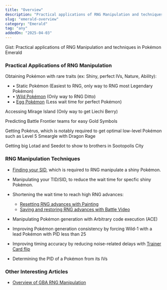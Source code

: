 ```yaml
---
title: "Overview"
description: "Practical applications of RNG Manipulation and techniques in Pokémon Emerald"
slug: "emerald-overview"
category: "Emerald"
tag: "any"
addedOn: "2025-04-03"
---
```


<Gist>
  Gist: Practical applications of RNG Manipulation and techniques in Pokémon
  Emerald
</Gist>

### Practical Applications of RNG Manipulation

Obtaining Pokémon with rare traits (ex: Shiny, perfect IVs, Nature, Ability):

- • Static Pokémon (Easiest to RNG, only way to RNG most Legendary Pokémon)
- • [Wild Pokémon](/retail-emerald-wild) (Only way to RNG Ditto)
- • [Egg Pokémon](/emulator-emerald-egg) (Less wait time for perfect Pokémon)

Accessing Mirage Island (Only way to get Liechi Berry)

Predicting Battle Frontier teams for easy Gold Symbols

Getting Pokérus, which is notably required to get optimal low-level Pokémon such as Level 5 Smeargle with Dragon Rage

Getting big Lotad and Seedot to show to brothers in Sootopolis City

### RNG Manipulation Techniques

- [Finding your SID](/gen3-sid), which is required to RNG manipulate a shiny Pokémon.

- Manipulating your TID/SID, to reduce the wait time for specfic shiny Pokémon.

- Shortening the wait time to reach high RNG advances:

  - [Resetting RNG advances with Painting](/emerald-painting-rng)
  - [Saving and restoring RNG advances with Battle Video](/e-tips-rng)

- Manipulating Pokémon generation with Arbitrary code execution (ACE)

- Improving Pokémon generation consistency by forcing Wild-1 with a lead Pokémon with PID less than 25

- Improving timing accuracy by reducing noise-related delays with [Trainer Card flip](/e-tips-rng)

- Determining the PID of a Pokémon from its IVs

### Other Interesting Articles

- [Overview of GBA RNG Manipulation](/gba-overview)
